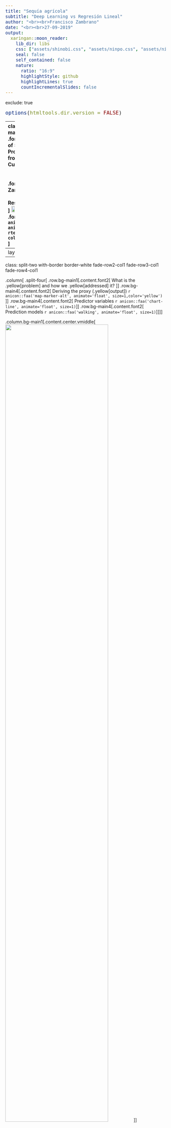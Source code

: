 ```yaml
---
title: "Sequía agrícola"
subtitle: "Deep Learning vs Regresión Lineal"
author: "<br><br>Francisco Zambrano"
date: "<br><br>27-09-2019"
output:
  xaringan::moon_reader:
    lib_dir: libs
    css: ["assets/shinobi.css", "assets/ninpo.css", "assets/ninjutsu.css"]
    seal: false
    self_contained: false
    nature:
      ratio: "16:9"
      highlightStyle: github
      highlightLines: true
      countIncrementalSlides: false
---
```

exclude: true
<style type="text/css">
code.r{
  font-size: 16px;
}
pre {
  font-size: 16px !important;
}
</style>
```r
options(htmltools.dir.version = FALSE)
```
---
class: split-two
<link rel="stylesheet" href="https://cdnjs.cloudflare.com/ajax/libs/font-awesome/4.7.0/css/font-awesome.min.css">
.column.bg-main1[
.font2.comfortaa.coral[Prediction of Seasonal Agricultural Productivity Anomalies Derived from MODIS Data for the Cultivated Land of Chile]<br></br></br>
.font2.comfortaa[Dr. Francisco Zambrano  Bigiarini <br><br> Researcher at .yellow[Hémera]<br>]
<img src="slide_img/logo_hemera.png" width=20%><img src="slide_img/Logo-UMAYOR.png" width=10%><br>
.font1.comfortaa[`r anicon::faa('link', animate='vertical', rtext='&nbsp;hemera.umayor.cl', color='white')` <br>]

.font1.comfortaa[`r anicon::faa('github', animate='pulse', rtext=' frzambra', color='white')` <br> `r anicon::faa('twitter', animate='pulse', rtext=' @frzambra', color='00acee')`<br>`r anicon::faa('envelope', animate='pulse', rtext=' francisco.zambrano@umayor.cl', color='white')`<br>]
.font_large[2019 Joint Satellite Conference, Boston, MA, USA 
</br>
<img src="slide_img/ams_CENT_tall_tag.png" width=10%><img src="slide_img/noaa.jpg" width=10%><img src="slide_img/EUMETSAT.jpg" width=25%><br>
October 3, 2019]
.font1.comfortaa[`r anicon::faa('link', animate='vertical', rtext='&nbsp;https://bit.ly/2pA0mnr', color='white')`
]
]
.column.bg-main3.center[
.vmiddle[<img src="slide_img/sequia_agricola_araucania.gif" width=95%>]
]
<!-- --- -->
<!-- class: bg-main1 -->

<!-- # Why am I here? -->

<!-- -- -->
<!-- ### Teach you how to code in R `r emo::ji("x")` -->

<!-- -- -->
<!-- ### Teach you how you *should* use R `r emo::ji("heavy_check_mark")` -->

<!-- -- -->
<!-- ### Teach you how to make writing R code enjoyable `r emo::ji("heavy_check_mark")` -->

<!-- -- -->
<!-- ### Teach you how to learn R `r emo::ji("heavy_check_mark")` -->

<!-- --- -->
<!-- class: middle bg-main1 -->

<!-- # How most academics learn R -->

<!-- <img src="slide_img/throw_into_pool.gif" width=50%> -->

<!-- --- -->
<!-- class: middle bg-main1 -->

<!-- # How .yellow[should] you use R? -->

---
layout: true
---
class: split-two with-border border-white fade-row2-col1 fade-row3-col1 fade-row4-col1

.column[
  .split-four[
  .row.bg-main1[.content.font2[
What is the .yellow[problem] and how we .yellow[addressed] it?
  ]]
  .row.bg-main4[.content.font2[
Deriving the proxy (.yellow[output]) `r anicon::faa('map-marker-alt', animate='float', size=1,color='yellow')` 
]]
  .row.bg-main4[.content.font2[
Predictor variables `r anicon::faa('chart-line', animate='float', size=1)`
]]
  .row.bg-main4[.content.font2[
Prediction models `r anicon::faa('walking', animate='float', size=1)`]]
]]

.column.bg-main1[.content.center.vmiddle[
<!-- <img src="slide_img/GRETA-TRUMP-740x430.jpg" width=80%> -->
<img src="slide_img/2014-2018-global-temperatures-gif.gif" width=80%>
]]


<!-- --- -->
<!-- class: hide-row2-col1 hide-row3-col1 hide-row4-col1  -->
<!-- <img src="slide_img/GRETA-TRUMP-740x430.jpg" width=80%> -->
<!-- <img src="slide_img/2014-2018-global-temperatures-gif.gif" width=80%> -->
<!-- --- -->
<!-- class: hide-row3-col1 hide-row4-col1 -->
<!-- <img src="slide_img/sf_hex.gif" width=40%> -->
<!-- <img src="slide_img/r4ds.png" width=40%> -->
<!-- <img src="slide_img/chripsck_overflow.png" width=40%> -->
<!-- --- -->
<!-- class: hide-row4-col1 -->
<!-- <img src="slide_img/DeepLearn.png" width=80%> -->

<!-- --- -->
<!-- class: -->
<!-- <img src="slide_img/travolta.gif" width=80%> -->

<!-- --- -->
<!-- class: fade-row2-col1 fade-row3-col1 fade-row4-col1  -->
---
layout: false
class: bg-main1

# Cultivated land of Chile

.center[<img src="slide_img/study_area_chile.jpg" width=110%>]


---
layout: false
class: bg-main1

# .yellow[Agricultural drought] in Chile

.font2.comfortaa[A persistent .yellow[rainfall deficit] has been affecting Central-South Chile .yellow[since 2007].]

.center[<img src="slide_img/SPI12_zcNDVI_2000-2017.png" width=85%>]

<!-- --- -->
<!-- layout: false -->
<!-- class: bg-main1 -->
<!-- # .yellow[Sequía] en Chile -->

<!-- ## Año 2019 -->

<!-- .center[<img src="slide_img/declaEmergenciaAgricola.png" width=80%>] -->

---
layout: false
class: bg-main1
# How we can study agricultural drought at regional scale?

.font2.comfortaa[
- Crop growth model `r icon::fa('times')`

- Agricultural census (yield, production, ) `r icon::fa('times')`

- Using a .yellow[proxy] for agricultural productivity. `r icon::fa('check')`
  - Commonly by vegetation indices (VIs) derived from satellite images.
  - NDVI one o the most common used indices.

]


---
class: bg-main1

# .yellow[Proxy] proposed by our study

.font2.comfortaa[Cumulative NDVI within the growing season]

.center[<img src="slide_img/proxy_zcNDVI.png" width=80%>]

---
class: bg-main1

# Proposed prediction by our study

.font2.comfortaa[
- What we want to predict .yellow[(output)]? the proxy of agricultural productivity .yellow[(zcNDVI)]

- What variables we used for the prediction (.yellow[Inputs]):
  - the proxy itself months before the end of the growing season (EOS).
  - Standardized precipitation index (SPI) at 1-, 3-, 6-, 12- y 24-months .
  - Climatic oscillation indices (PDO and MEI)

- .yellow[When?:] forecast lead times from .yellow[one- to six-month] before the end of the growing season (EOS)

- .yellow[Where?:] at census units, considering those which has cultivated land.
]

---
class: split-two with-border border-white fade-row1-col1 fade-row3-col1 fade-row4-col1

.column[
  .split-four[
  .row.bg-main1[.content.font2[
What is the .yellow[problem] and how we .yellow[addressed] it?
  ]]
  .row.bg-main4[.content.font2[
Deriving the proxy (.yellow[output]) `r anicon::faa('map-marker-alt', animate='float', size=1,color='yellow')` 
]]
  .row.bg-main4[.content.font2[
Predictor variables (.yellow[inputs])
]]
  .row.bg-main4[.content.font2[
Prediction models `r anicon::faa('chart-line', animate='float', size=1)`]]
]]

.column.bg-main1[.content.center.vmiddle[
<img src="slide_img/modis.png" width=80%>
<img src="slide_img/sf_hex.gif" width=40%>
<img src="slide_img/R_SpatialAnalytics.png" width=40%>
]]

---
layout: true
class: split-two with-border border-white

.column[
  .split-four[
  .row.bg-main1[.content.font2[
Were determined the census units having > 10% of cultivated land.
  ]]
  .row.bg-main4[.content.font2[
Per census unit the Start Of the growing Season (SOS) was estimated
]]
  .row.bg-main4[.content.font2[
Per census unit the End Of the growing Season (EOS) was estimated
]]
  .row.bg-main4[.content.font2[
Finally, for each census units was calculated the proxy $(zcNDVI)$]]
]]

.column.bg-main3[.content.center.vmiddle[
{{content}}
]] 

---
class: fade-row2-col1 fade-row3-col1 fade-row4-col1 
<img src="slide_img/study_area_croplands.png" width=40%>
---
class: fade-row1-col1 fade-row3-col1 fade-row4-col1
<img src="slide_img/growing_season_sos.png" width=40%>
<img src="slide_img/phenologyScale.png" width=40%>
---
class: fade-row1-col1 fade-row2-col1 fade-row4-col1
<img src="slide_img/growing_season_length_EOS.png" width=40%>
<img src="slide_img/phenologyScale.png" width=40%>

---
class: fade-row1-col1 fade-row2-col1 fade-row3-col1
 <img src="slide_img/proxy_zcNDVI.png" width=100%>
<img src="slide_img/ImageCube.png" width=40%>
<img src="slide_img/tidy-2.png" width=40%>

---
layout: false
class: bg-main1

# Validation of the .yellow[proxy]

<img src="slide_img/validation_proxy.jpg" width=60%>
<img src="slide_img/Proxy-1.png" width=35%>

---
class: split-two with-border border-white fade-row1-col1 fade-row2-col1 fade-row4-col1

.column[
  .split-four[
  .row.bg-main1[.content.font2[
What is the .yellow[problem] and how we .yellow[addressed] it?
  ]]
  .row.bg-main4[.content.font2[
Deriving the proxy (.yellow[output]) `r anicon::faa('map-marker-alt', animate='float', size=1,color='yellow')` 
]]
  .row.bg-main4[.content.font2[
Predictor variables (.yellow[inputs])
]]
  .row.bg-main4[.content.font2[
Prediction models `r anicon::faa('chart-line', animate='float', size=1)`]]
]]

.column.bg-main1[.content.center.vmiddle[
<img src="slide_img/CHC_USAID_logos.png" width=80%>
<img src="slide_img/modis.png" width=80%>
<img src="slide_img/meiv2.timeseries.png" width=80%>
<img src="slide_img/PDO_Phase.gif" width=80%>
]]

---
layout: true
class: split-two with-border border-white

.column[
  .split-four[
  .row.bg-main1[.content.font2[
All the predictors (zcNDVI, SPIs, PDO, and MEI) were calculated from the end of the season...
  ]]
  .row.bg-main4[.content.font2[
...for forecasting lead times of one-month...
]]
  .row.bg-main4[.content.font2[
...two-month...
]]
  .row.bg-main4[.content.font2[
...until six-month...]]
]]

.column.bg-main3[.content.center.vmiddle[
{{content}}
]] 

---
class: fade-row2-col1 fade-row3-col1 fade-row4-col1
<img src="slide_img/pred_lead0.png" width=100%>
---
class: fade-row1-col1 fade-row3-col1 fade-row4-col1
<img src="slide_img/pred_lead1.png" width=100%>
---
class: fade-row1-col1 fade-row2-col1 fade-row4-col1
<img src="slide_img/pred_lead2.png" width=100%>

---
class: fade-row1-col1 fade-row2-col1 fade-row3-col1
<img src="slide_img/pred_lead6.png" width=100%>

---
layout: false
class: split-two with-border border-white fade-row1-col1 fade-row2-col1 fade-row3-col1

.column[
  .split-four[
  .row.bg-main1[.content.font2[
What is the .yellow[problem] and how we .yellow[addressed] it?
  ]]
  .row.bg-main4[.content.font2[
Deriving the proxy (.yellow[output]) `r anicon::faa('map-marker-alt', animate='float', size=1,color='yellow')` 
]]
  .row.bg-main4[.content.font2[
Predictor variables (.yellow[inputs])
]]
  .row.bg-main4[.content.font2[
Prediction models `r anicon::faa('chart-line', animate='float', size=1)`]]
]]

.column.bg-main1[.content.center.vmiddle[
<img src="slide_img/sf_hex.gif" width=40%>
<img src="slide_img/r4ds.png" width=40%>
<img src="slide_img/R_SpatialAnalytics.png" width=40%>
]]

---
layout: false
class: bg-main1

# Deep Learning vs Linear regresion

.font2.comfortaa[

- We used a modeling scheme of .yellow[LOOCV (leave-one-out cross-validation)]
- Leaving one season out each time

.center[<img src="slide_img/loocv.png" width=80%>]

<!-- $$RMSE_{cv} = \sqrt{\frac{\sum{(zcNDVI^S-\widehat{zcNDVI^S})^2}}{n}}$$ -->

<!-- $$R^2_{cv}$$ -->

]

---
class: bg-main1

.font2.comfortaa[

# Deep Learning vs Regresión Lineal


- Deep Learning: package .yellow[H2O] `(LeDell et al., 2014)` in  `r anicon::faa('r-project', animate='bounce', size=1,color='#165CAA')` 
  - Hyperparameter optimization .yellow[Random Grid Search]
  - 15 predictors `X` 758 units `X` 17 seasons `X` 6 lead times = 1.159.740 data

- Linear regresion: function .yellow[lm] in  `r anicon::faa('r-project', animate='pulse', size=1,color='#165CAA')`
  - 12 predictors `X` 758 units `X` 17 seasons `X` 6 lead times = 927.792 regresions
  - We selected the predictor that reach the minimum error $(RMSE_{cv})$

- Models evaluation: $RMSE_{cv}$ y $R^2_{cv}$
]
---
class: bg-main1

# Results

.center[<img src="slide_img/boxplot_accuracies_r2.jpg" width=90%>]

---
class: bg-main1

# Results

.center[<img src="slide_img/boxplot_accuracies_rmse.jpg" width=90%>]

---
class: bg-main1

# Results
## Linear regresion

.center[<img src="slide_img/olr_map.jpg" width=90%>]

---
class: bg-main1

# Results
## Deep Learning

.center[<img src="slide_img/dl_map.jpg" width=90%>]


---
layout: false
class: bg-main1

# Final remarks

.font2.comfortaa[

- Deep Learning (Black Box).

- a simple linear regresion (.yellow[in this case]) equals Deep Learning

- not enough data for Deep Learning `(LeDell, 2019)`

- we should incorporate .yellow[soil moisture] as predictor

- we .yellow[need] field data for validation
]

---
class: bg-main1 center
#Thanks!

<img src="slide_img/thank-you.gif" width=90%>

---
class: split-two
<link rel="stylesheet" href="https://cdnjs.cloudflare.com/ajax/libs/font-awesome/4.7.0/css/font-awesome.min.css">
.column.bg-main1[
.font2.comfortaa.coral[Prediction of Seasonal Agricultural Productivity Anomalies Derived from MODIS Data for the Cultivated Land of Chile]<br></br></br>
.font2.comfortaa[Dr. Francisco Zambrano  Bigiarini <br><br> Researcher at .yellow[Hémera]<br>]
<img src="slide_img/logo_hemera.png" width=20%><img src="slide_img/Logo-UMAYOR.png" width=10%><br>
.font1.comfortaa[`r anicon::faa('link', animate='vertical', rtext='&nbsp;hemera.umayor.cl', color='white')` <br>]

.font1.comfortaa[`r anicon::faa('github', animate='pulse', rtext=' frzambra', color='white')` <br> `r anicon::faa('twitter', animate='pulse', rtext=' @frzambra', color='00acee')`<br>`r anicon::faa('envelope', animate='pulse', rtext=' francisco.zambrano@umayor.cl', color='white')`<br>]
.font_large[2019 Joint Satellite Conference, Boston, MA, USA 
</br>
<img src="slide_img/ams_CENT_tall_tag.png" width=10%><img src="slide_img/noaa.jpg" width=10%><img src="slide_img/EUMETSAT.jpg" width=25%><br>
October 3, 2019]
.font1.comfortaa[`r anicon::faa('link', animate='vertical', rtext='&nbsp;https://bit.ly/2pA0mnr', color='white')`
]
]
.column.bg-main3.center[
.vmiddle[<img src="slide_img/sequia_agricola_araucania.gif" width=95%>]
]
